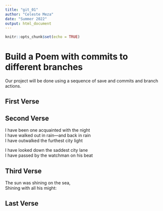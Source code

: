 ```yaml
---
title: "git_01"
author: "Celeste Meza"
date: "Summer 2022"
output: html_document
---
```


```r
knitr::opts_chunk$set(echo = TRUE)
```
# Build a Poem with commits to different branches
Our project will be done using a sequence of save and commits and branch actions.
<!-- Do not modify or change any text in "!--" bracketed areas such as this --- these are instructions to
you, if you change any of this the git program will notice it and compromise your git merging strategy !-->

## First Verse 
<!--Put the first five lines of a poem by Lewis Carrol in this section!-->

## Second Verse
<!--Put the first five lines of a poem by Robert Frost here!-->

I have been one acquainted with the night   
I have walked out in rain—and back in rain  
I have outwalked the furthest city light   

I have looked down the saddest city lane    
I have passed by the watchman on his beat  



## Third Verse
<!--Put the first two verses of The Walrus and the Carpenter here!-->

The sun was shining on the sea,  
Shining with all his might:  





## Last Verse
<!--Put a short poem of your choice 8-20 lines,here!-->
